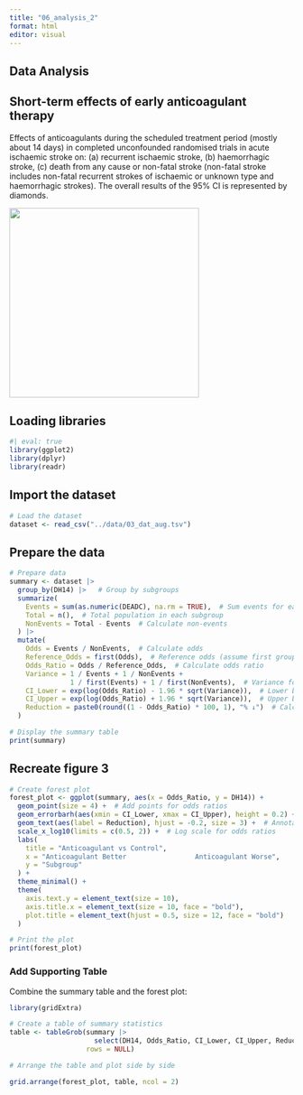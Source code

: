 ```yaml
---
title: "06_analysis_2"
format: html
editor: visual
---
```


## Data Analysis

## Short-term effects of early anticoagulant therapy

Effects of anticoagulants during the scheduled treatment period (mostly about 14 days) in completed unconfounded randomised trials in acute ischaemic stroke on: (a) recurrent ischaemic stroke, (b) haemorrhagic stroke, (c) death from any cause or non-fatal stroke (non-fatal stroke includes non-fatal recurrent strokes of ischaemic or unknown type and haemorrhagic strokes). The overall results of the 95% CI is represented by diamonds.

![](images/clipboard-3530018570.png){width="336"}

## Loading libraries

```r
#| eval: true
library(ggplot2)
library(dplyr)
library(readr)
```

## Import the dataset

```r

# Load the dataset
dataset <- read_csv("../data/03_dat_aug.tsv")
```

## Prepare the data

```r

# Prepare data
summary <- dataset |> 
  group_by(DH14) |>   # Group by subgroups
  summarize(
    Events = sum(as.numeric(DEADC), na.rm = TRUE),  # Sum events for each subgroup
    Total = n(),  # Total population in each subgroup
    NonEvents = Total - Events  # Calculate non-events
  ) |> 
  mutate(
    Odds = Events / NonEvents,  # Calculate odds
    Reference_Odds = first(Odds),  # Reference odds (assume first group is control)
    Odds_Ratio = Odds / Reference_Odds,  # Calculate odds ratio
    Variance = 1 / Events + 1 / NonEvents +
               1 / first(Events) + 1 / first(NonEvents),  # Variance for confidence intervals
    CI_Lower = exp(log(Odds_Ratio) - 1.96 * sqrt(Variance)),  # Lower bound of 95% CI
    CI_Upper = exp(log(Odds_Ratio) + 1.96 * sqrt(Variance)),  # Upper bound of 95% CI
    Reduction = paste0(round((1 - Odds_Ratio) * 100, 1), "% ↓")  # Calculate percentage reduction
  )

# Display the summary table
print(summary)
```

## Recreate figure 3

```r

# Create forest plot
forest_plot <- ggplot(summary, aes(x = Odds_Ratio, y = DH14)) +
  geom_point(size = 4) +  # Add points for odds ratios
  geom_errorbarh(aes(xmin = CI_Lower, xmax = CI_Upper), height = 0.2) +  # Add error bars
  geom_text(aes(label = Reduction), hjust = -0.2, size = 3) +  # Annotate percentage reduction
  scale_x_log10(limits = c(0.5, 2)) +  # Log scale for odds ratios
  labs(
    title = "Anticoagulant vs Control",
    x = "Anticoagulant Better                 Anticoagulant Worse",
    y = "Subgroup"
  ) +
  theme_minimal() +
  theme(
    axis.text.y = element_text(size = 10),
    axis.title.x = element_text(size = 10, face = "bold"),
    plot.title = element_text(hjust = 0.5, size = 12, face = "bold")
  )

# Print the plot
print(forest_plot)

```

### **Add Supporting Table**

Combine the summary table and the forest plot:

```r
library(gridExtra)

# Create a table of summary statistics
table <- tableGrob(summary |> 
                     select(DH14, Odds_Ratio, CI_Lower, CI_Upper, Reduction), 
                   rows = NULL)

# Arrange the table and plot side by side

grid.arrange(forest_plot, table, ncol = 2)

```
